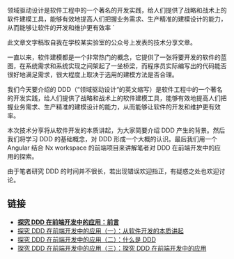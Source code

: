 领域驱动设计是软件工程中的一个著名的开发实践，给人们提供了战略和战术上的软件建模工具，能够有效地提高人们把握业务需求、生产精准的建模设计的能力，从而能够让软件的开发和维护更有效率
`

此文章文字稿取自我在学校某实验室的公众号上发表的技术分享文章。

一直以来，软件建模都是一个非常热门的概念，它提供了一张将要开发的软件的蓝图，在系统需求和系统实现之间架起了一坐桥梁，而程序员实际编写出的代码能否很好地满足需求，很大程度上取决于选用的建模方法是否合理。

我们今天要介绍的 DDD（“领域驱动设计“的英文缩写）是软件工程中的一个著名的开发实践，给人们提供了战略和战术上的软件建模工具，能够有效地提高人们把握业务需求、生产精准的建模设计的能力，从而能够让软件的开发和维护更有效率。

本次技术分享将从软件开发的本质讲起，为大家简要介绍 DDD 产生的背景。然后我们将学习 DDD 的基础概念，对 DDD 形成一个大概的认识。最后我们用一个 Angular 结合 Nx workspace 的前端项目来讲解笔者对 DDD 在前端开发中的应用的探索。

由于笔者研究 DDD 的时间并不很长，若出现错误欢迎指正，有疑惑之处也欢迎讨论。

## 链接

- **[探究 DDD 在前端开发中的应用：前言](/articles/frontend-with-ddd)**
- [探究 DDD 在前端开发中的应用（一）：从软件开发的本质讲起](/articles/frontend-with-ddd-1)
- [探究 DDD 在前端开发中的应用（二）：什么是 DDD](/articles/frontend-with-ddd-2)
- [探究 DDD 在前端开发中的应用（三）：探究 DDD 在前端开发中的应用](/articles/frontend-with-ddd-3)
